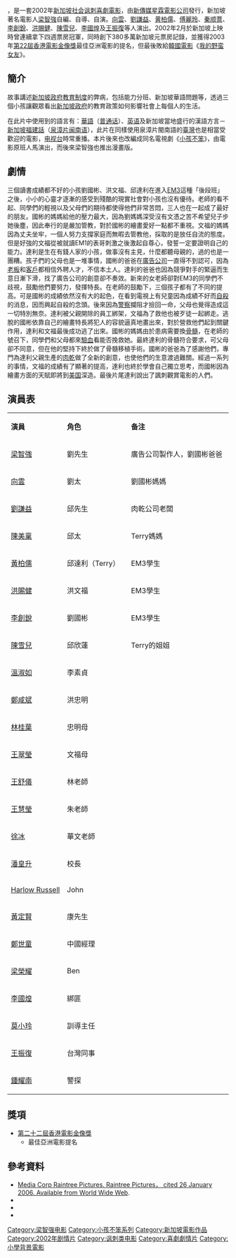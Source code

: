 {{Infobox Film
| name = 小孩不笨
| original_name = I Not Stupid
| image = I Not Stupid.jpg
| caption = 《小孩不笨》電影海報
| director = [[梁智強|梁智強]]
| producer = 梁家豪
| producer_2 = 陳璧嬌<br>謝素艷
| story = 
| writer = [[梁智強|梁智強]]
| starring = [[梁智强|梁智强]]<br>[[向雲|向雲]]<br>劉謙益<br>陳美廩<br>黄柏儒<br>[[李創銳|李創銳]]<br>[[洪賜健|洪賜健]]<br>陳雪兒
| music = 李毅
| cinematography = 林國華
| editing = 楊耀宗
| production_company = 新傳媒星霖電影
| distributor = 
| released = {{SGP}}：2002年2月9日
| runtime = 105分鐘
| country = {{SGP}}
| language = [[華語|華語]]、[[英语|英语]]、[[新加坡福建話|新加坡福建話]]
| budget = 
| website = 
| amg_id = 
| imdb_id = 0307681
| preceded_by = 
| followed_by = [[小孩不笨2|小孩不笨2]]
}}

{{engname|《小孩不笨》|''I Not Stupid''}}，是一套2002年[[新加坡|新加坡]][[社会|社会]][[讽刺|讽刺]][[喜劇電影|喜劇電影]]，由[[新傳媒星霖電影公司|新傳媒星霖電影公司]]發行，新加坡著名電影人[[梁智強|梁智強]]自編、自導、自演。[[向雲|向雲]]、[[劉謙益|劉謙益]]、[[黄柏儒|黄柏儒]]、[[傅麗玲|傅麗玲]]、[[秦顺薏|秦顺薏]]、[[李創銳|李創銳]]、[[洪賜健|洪賜健]]、[[陳雪兒|陳雪兒]]、[[李國煌|李國煌]]及[[王振復|王振復]]等人演出。2002年2月於新加坡上映時曾連續拿下四週票房冠軍，同時創下380多萬新加坡元票房記錄，並獲得2003年[[2003年香港電影金像獎|第22屆香港電影金像獎]]最佳亞洲電影的提名，但最後敗給[[韓國電影|韓國電影]]《[[我的野蛮女友|我的野蛮女友]]》。

==簡介==
故事講述[[新加坡教育|新加坡政府教育制度]]的弊病，包括能力分班、新加坡華語問題等，透過三個小孩讓觀眾看出[[新加坡政府|新加坡政府]]的教育政策如何影響社會上每個人的生活。

在此片中使用到的語言有：[[華語|華語]]（[[普通话|普通话]]）、[[英语|英语]]及新加坡當地盛行的漢語方言－[[新加坡福建話|新加坡福建話]]（[[泉漳片|泉漳片]][[闽南语|闽南语]]），此片在同樣使用泉漳片閩南語的[[臺灣|臺灣]]也是相當受歡迎的電影，[[电视台|电视台]]時常重播。本片後來也改編成同名電視劇《[[小孩不笨_(電視劇)|小孩不笨]]》，由電影原班人馬演出，而後來梁智強也推出漫畫版。

==劇情==
三個讀書成績都不好的小孩劉國彬、洪文福、邱達利在進入[[新加坡教育|EM3]]這種「後段班」之後，小小的心靈才逐漸的感受到殘酷的現實社會對小孩也沒有優待。老師的看不起、同學們的輕視以及父母們的期待都使得他們非常苦悶，三人也在一起成了最好的朋友。國彬的媽媽給他的壓力最大，因為劉媽媽深受沒有文憑之苦不希望兒子步她後塵，因此奉行的是嚴加管教，對於國彬的繪畫愛好一點都不重視。文福的媽媽因為丈夫坐牢，一個人努力支撐家庭而無暇去管教他，採取的是放任自流的態度。但是好強的文福從被就讀EM1的表哥刺激之後激起自尊心，發誓一定要證明自己的能力。達利是生在有錢人家的小孩，做事沒有主見，什麼都聽母親的，過的也是一團糟。孩子們的父母也是一堆事情，國彬的爸爸在[[廣告代理商|廣告公司]]一直得不到認可，因為[[老板|老板]]和[[顧客|客戶]]都相信外聘人才，不信本土人。達利的爸爸也因為競爭對手的緊逼而生意日漸下滑，找了廣告公司的創意卻不奏效。新來的女老師卻對EM3的同學們不歧視，鼓勵他們要努力，發揮特長。在老師的鼓勵下，三個孩子都有了不同的提高。可是國彬的成績依然沒有大的起色，在看到電視上有兒童因為成績不好而[[自殺|自殺]]的消息，因而興起自殺的念頭。後來因為[[警察|警察]]攔阻才撿回一命，父母也覺得造成這一切特別無奈。達利被父親開除的員工綁架，文福為了救他也被歹徒一起綁走。逃脫的國彬依靠自己的繪畫特長將犯人的容貌逼真地畫出來，對於營救他們起到關鍵作用，達利和文福最後成功逃了出來。國彬的媽媽由於患病需要換[[骨髓|骨髓]]，在老師的號召下，同學們和父母都來[[血液检查|驗血]]看能否挽救她。最終達利的骨髓符合要求，可父母卻不同意，但在他的堅持下終於做了骨髓移植手術。國彬的爸爸為了感謝他們，專門為達利父親生產的[[肉乾|肉乾]]做了全新的創意，也使他們的生意渡過難關。經過一系列的事情，文福的成績有了顯著的提高，達利也終於學會自己獨立思考，而國彬因為繪畫方面的天賦即將到[[美国|美国]]深造。最後片尾達利說出了諷刺觀賞電影的人們。

==演員表==
{|class="wikitable" width="57%"
|- style="background:cornflowerblue; color:white" align=center
|style="width:2%"|'''演員'''||style="width:2%"|'''角色'''||style="width:6%"|'''备注'''
|-
| [[梁智強|梁智強]] || 劉先生 || 廣告公司製作人，劉國彬爸爸
|-
| [[向雲|向雲]] || 劉太 || 劉國彬媽媽
|-
| [[劉謙益|劉謙益]] || 邱先生 || 肉乾公司老闆
|-
| [[陳美稟|陳美稟]] || 邱太 || Terry媽媽
|-
| [[黃柏儒|黃柏儒]] || 邱達利（Terry） || EM3學生
|-
| [[洪賜健|洪賜健]] || 洪文福 || EM3學生
|-
| [[李創銳|李創銳]] || 劉國彬 || EM3學生
|-
| [[陳雪兒|陳雪兒]] || 邱欣蓮 || Terry的姐姐
|-
| [[溫淑如|溫淑如]] || 李素貞 || 
|-
| [[鄭咸斌|鄭咸斌]] || 洪忠明 || 
|-
| [[林桂葉|林桂葉]] || 忠明母 || 
|-
| [[王翠瑩|王翠瑩]] || 文福母 || 
|-
| [[王舒儀|王舒儀]] || 林老師 || 
|-
| [[王慧瑩|王慧瑩]] || 朱老師 || 
|-
| [[徐冰|徐冰]] || 華文老師 || 
|-
| [[潘皇升|潘皇升]] || 校長 || 
|-
| [[Harlow_Russell|Harlow Russell]] || John || 
|-
| [[黃定賢|黃定賢]] || 康先生 || 
|-
| [[鄭世童|鄭世童]] || 中國經理 || 
|-
| [[梁榮耀|梁榮耀]] || Ben || 
|-
| [[李國煌|李國煌]] || 綁匪 || 
|-
| [[莫小玲|莫小玲]] || 訓導主任 || 
|-
|[[王振復|王振復]] || 台灣同事 ||
|-
|[[鍾耀南|鍾耀南]] || 警探 ||
|}

==獎項==
*[[2003年香港電影金像獎|第二十二屆香港電影金像獎]]
**最佳亞洲電影提名

==參考資料==
*[https://web.archive.org/web/20061104051910/http://www.mediacorpraintree.com/ins/ins_prodnotes.htm Media Corp Raintree Pictures. Raintree Pictures， cited 26 January 2006. Available from World Wide Web].
*{{imdb title|0307681|小孩不笨}}
*{{douban}}
*{{Hkmdb title|14554|小孩不笨}}

{{梁智强}}
{{Authority control}}
[[Category:梁智强电影|Category:梁智强电影]]
[[Category:小孩不笨系列|Category:小孩不笨系列]]
[[Category:新加坡電影作品|Category:新加坡電影作品]]
[[Category:2002年剧情片|Category:2002年剧情片]]
[[Category:讽刺类电影|Category:讽刺类电影]]
[[Category:喜劇劇情片|Category:喜劇劇情片]]
[[Category:小學背景電影|Category:小學背景電影]]